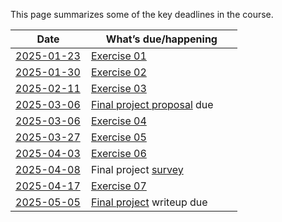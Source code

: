 This page summarizes some of the key deadlines in the course.

| Date      | What's [due]{.orange_due}/happening |
|-----------|----------------------|
| [2025-01-23](schedule.qmd#thursday-january-23)   | [Exercise 01](exercises/ex01-figs-in-psych-sci.qmd) |
| [2025-01-30](schedule.qmd#thursday-january-30) | [Exercise 02](exercises/ex02-data-viz-outside-psych.qmd) |
| [2025-02-11](schedule.qmd#tuesday-february-11) | [Exercise 03](exercises/ex03-making-data.qmd) |
| [2025-03-06](schedule.qmd#thursday-march-06) | [Final project proposal](exercises/final-project.qmd) due |
| [2025-03-06](schedule.qmd#thursday-march-06) | [Exercise 04](exercises/ex04-sci-of-data-viz.qmd) |
| [2025-03-27](schedule.qmd#thursday-march-27)  | [Exercise 05](exercises/ex05-figure-prep-guidelines.qmd) |
| [2025-04-03](schedule.qmd#thursday-april-03) | [Exercise 06](exercises/ex06-figs-w-r.qmd) |
| [2025-04-08](schedule.qmd#tuesday-april-08) | Final project [survey](exercises/final-project.qmd#survey) |
| [2025-04-17](schedule.qmd#thursday-april-17) | [Exercise 07](exercises/ex07-figs-w-python.qmd) |
| [2025-05-05](schedule.qmd#tuesday-may-05)  | [Final project](exercises/final-project.qmd) writeup due |